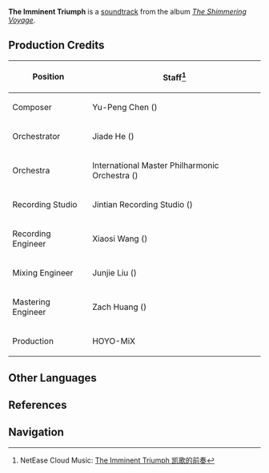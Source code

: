 {{Soundtrack Infobox
|title          =
|image          = The Shimmering Voyage.jpg
|album          = The Shimmering Voyage
|disc           = 4
|number         = 53
|featured       =
|featured2      =
|featured3      =
|featured_disc  =
|featured_disc2 =
|featured_disc3 =
|youtube_id     = OXeli1edmDA
|youtube_time   = 605
|spotify_id     = 2uob7DClzOnq9jJ81Pzpg8
|played_in      = Chapter I
|during         = Animated cutscene in [[Turning Point]]
|domain         =
|previous       = Moon-Eclipsing Chamber
|next           = A Noble Sacrifice
}}
'''The Imminent Triumph''' is a [[soundtrack]] from the album ''[[The Shimmering Voyage]]''.

==Production Credits==
{| class="wikitable" style="text-align:left; height:0.5em"
! Position
! Staff<ref>NetEase Cloud Music: [https://music.163.com/#/song?id=1861578815 The Imminent Triumph 凯歌的前奏]</ref>
|-
! Composer
| Yu-Peng Chen ({{Lang|zh=陈致逸|mini=1}})
|-
! Orchestrator
| Jiade He ({{Lang|zh=何迦德|mini=1}})
|-
! Orchestra
| International Master Philharmonic Orchestra ({{Lang|zh=国际首席爱乐乐团|mini=1}})
|-
! Recording Studio
| Jintian Recording Studio ({{Lang|zh=金田录音棚|mini=1}})
|-
! Recording Engineer
| Xiaosi Wang ({{Lang|zh=王小四|mini=1}})
|-
! Mixing Engineer
| Junjie Liu ({{Lang|zh=刘俊杰|mini=1}})
|-
! Mastering Engineer
| Zach Huang ({{Lang|zh=黄巍|mini=1}})
|-
! Production
| HOYO-MiX
|}

==Other Languages==
{{Other Languages
|default_hidden = 1
|en      = The Imminent Triumph
|zhs     = 凯歌的前奏
|zhs_rm  = Kǎigē de Qiánzòu
|zht     = 凱歌的前奏
|zht_rm  = Kǎigē de Qiánzòu
|ja      = 凱旋の歌を奏でよう
|ja_rm   = Gaisen no Uta wo Kanadeyou
}}

==References==
{{Reflist}}

==Navigation==
{{Soundtrack Navbox|The Shimmering Voyage}}